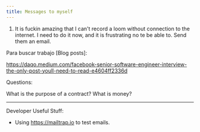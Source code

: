 ```yaml
---
title: Messages to myself
---
```


1. It is fuckin amazing that I can't record a loom without connection to the internet. I need to do it now, and it is frustrating no te be able to. Send them an email.

Para buscar trabajo [Blog posts]:

https://daqo.medium.com/facebook-senior-software-engineer-interview-the-only-post-youll-need-to-read-e4604ff2336d

Questions:

What is the purpose of a contract?
What is money?


---

Developer Useful Stuff:

- Using https://mailtrap.io to test emails. 

